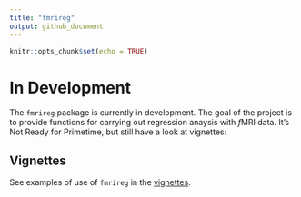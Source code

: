 ```yaml
---
title: "fmrireg"
output: github_document
---
```


```r
knitr::opts_chunk$set(echo = TRUE)
```

# In Development

The `fmrireg` package is currently in development. The goal of the project is to provide functions for carrying out regression anaysis with *f*MRI data. It's Not Ready for Primetime, but still have a look at vignettes:

## Vignettes

See examples of use of `fmrireg` in the [vignettes](https://bbuchsbaum.github.io/fmrireg/articles/index.html).

